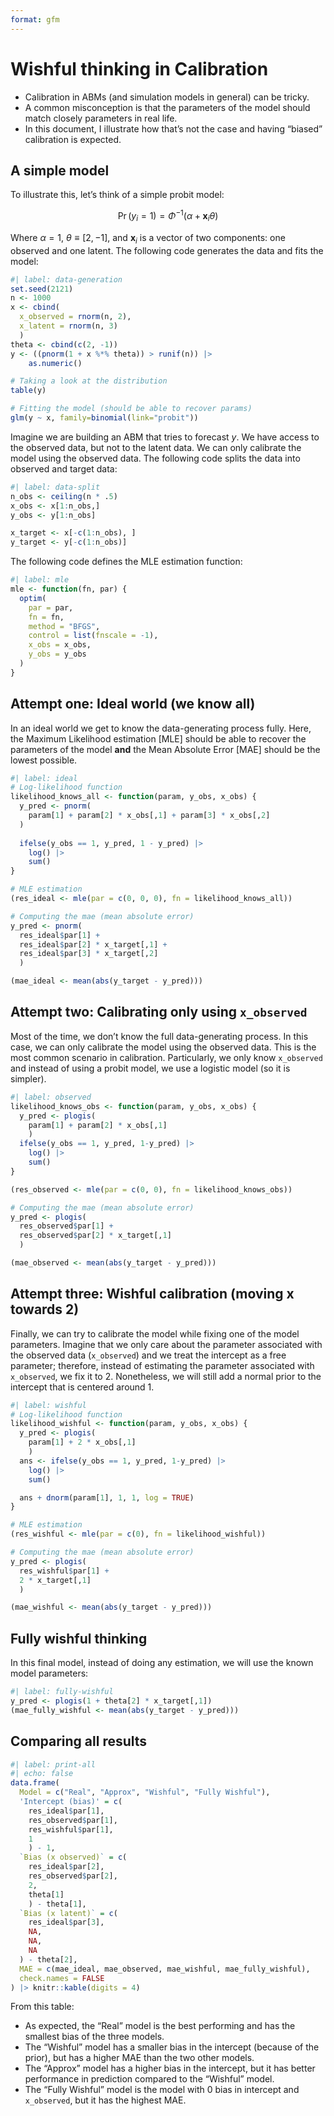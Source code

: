 ```yaml
---
format: gfm
---
```


# Wishful thinking in Calibration

- Calibration in ABMs (and simulation models in general) can be tricky.
- A common misconception is that the parameters of the model should match closely parameters in real life.
- In this document, I illustrate how that's not the case and having "biased" calibration is expected.

## A simple model

To illustrate this, let's think of a simple probit model:

$$
\Pr(y_i = 1) = \Phi^{-1}\left(\alpha + \mathbf{x}_i\theta\right)
$$

Where $\alpha = 1$, $\theta \equiv [2, -1]$, and $\mathbf{x}_i$ is a vector of two components: one observed and one latent. The following code generates the data and fits the model: 

```r
#| label: data-generation
set.seed(2121)
n <- 1000
x <- cbind(
  x_observed = rnorm(n, 2),
  x_latent = rnorm(n, 3)
  )
theta <- cbind(c(2, -1))
y <- ((pnorm(1 + x %*% theta)) > runif(n)) |>
    as.numeric()

# Taking a look at the distribution
table(y)

# Fitting the model (should be able to recover params)
glm(y ~ x, family=binomial(link="probit"))
```

Imagine we are building an ABM that tries to forecast $y$. We have access to the observed data, but not to the latent data. We can only calibrate the model using the observed data. The following code splits the data into observed and target data:

```r
#| label: data-split
n_obs <- ceiling(n * .5)
x_obs <- x[1:n_obs,]
y_obs <- y[1:n_obs]

x_target <- x[-c(1:n_obs), ]
y_target <- y[-c(1:n_obs)]
```

The following code defines the MLE estimation function:

```r
#| label: mle
mle <- function(fn, par) {
  optim(
    par = par, 
    fn = fn,
    method = "BFGS",
    control = list(fnscale = -1),
    x_obs = x_obs,
    y_obs = y_obs 
  )
}
```

## Attempt one: Ideal world (we know all)

In an ideal world we get to know the data-generating process fully. Here, the Maximum Likelihood estimation [MLE] should be able to recover the parameters of the model **and** the Mean Absolute Error [MAE] should be the lowest possible.

```r
#| label: ideal
# Log-likelihood function
likelihood_knows_all <- function(param, y_obs, x_obs) {
  y_pred <- pnorm(
    param[1] + param[2] * x_obs[,1] + param[3] * x_obs[,2]
  )
  
  ifelse(y_obs == 1, y_pred, 1 - y_pred) |>
    log() |>
    sum()
}

# MLE estimation
(res_ideal <- mle(par = c(0, 0, 0), fn = likelihood_knows_all))

# Computing the mae (mean absolute error)
y_pred <- pnorm(
  res_ideal$par[1] +
  res_ideal$par[2] * x_target[,1] +
  res_ideal$par[3] * x_target[,2]
  )

(mae_ideal <- mean(abs(y_target - y_pred)))
```

## Attempt two: Calibrating only using `x_observed`

Most of the time, we don't know the full data-generating process. In this case, we can only calibrate the model using the observed data. This is the most common scenario in calibration. Particularly, we only know `x_observed` and instead of using a probit model, we use a logistic model (so it is simpler).

```r
#| label: observed
likelihood_knows_obs <- function(param, y_obs, x_obs) {
  y_pred <- plogis(
    param[1] + param[2] * x_obs[,1]
    )
  ifelse(y_obs == 1, y_pred, 1-y_pred) |>
    log() |>
    sum()
}
```

```r
(res_observed <- mle(par = c(0, 0), fn = likelihood_knows_obs))

# Computing the mae (mean absolute error)
y_pred <- plogis(
  res_observed$par[1] +
  res_observed$par[2] * x_target[,1]
  )

(mae_observed <- mean(abs(y_target - y_pred)))
```

## Attempt three: Wishful calibration (moving x towards 2)

Finally, we can try to calibrate the model while fixing one of the model parameters. Imagine that we only care about the parameter associated with the observed data (`x_observed`) and we treat the intercept as a free parameter; therefore, instead of estimating the parameter associated with `x_observed`, we fix it to 2. Nonetheless, we will still add a normal prior to the intercept that is centered around 1.

```r
#| label: wishful
# Log-likelihood function
likelihood_wishful <- function(param, y_obs, x_obs) {
  y_pred <- plogis(
    param[1] + 2 * x_obs[,1]
    )
  ans <- ifelse(y_obs == 1, y_pred, 1-y_pred) |>
    log() |>
    sum()

  ans + dnorm(param[1], 1, 1, log = TRUE)
}

# MLE estimation
(res_wishful <- mle(par = c(0), fn = likelihood_wishful))

# Computing the mae (mean absolute error)
y_pred <- plogis(
  res_wishful$par[1] +
  2 * x_target[,1]
  )

(mae_wishful <- mean(abs(y_target - y_pred)))
```

## Fully wishful thinking

In this final model, instead of doing any estimation, we will use the known model parameters:

```r
#| label: fully-wishful
y_pred <- plogis(1 + theta[2] * x_target[,1])
(mae_fully_wishful <- mean(abs(y_target - y_pred)))
```

## Comparing all results

```r
#| label: print-all
#| echo: false
data.frame(
  Model = c("Real", "Approx", "Wishful", "Fully Wishful"),
  'Intercept (bias)' = c(
    res_ideal$par[1],
    res_observed$par[1],
    res_wishful$par[1],
    1
    ) - 1,
  `Bias (x observed)` = c(
    res_ideal$par[2],
    res_observed$par[2],
    2,
    theta[1]
    ) - theta[1],
  `Bias (x latent)` = c(
    res_ideal$par[3],
    NA,
    NA,
    NA
  ) - theta[2],
  MAE = c(mae_ideal, mae_observed, mae_wishful, mae_fully_wishful),
  check.names = FALSE
) |> knitr::kable(digits = 4)
```

From this table:

- As expected, the "Real" model is the best performing and has the smallest bias of the three models.
- The "Wishful" model has a smaller bias in the intercept (because of the prior), but has a higher MAE than the two other models.
- The "Approx" model has a higher bias in the intercept, but it has better performance in prediction compared to the "Wishful" model.
- The "Fully Wishful" model is the model with 0 bias in intercept and `x_observed`, but it has the highest MAE.